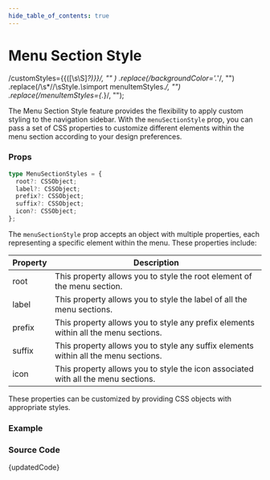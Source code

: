 ```yaml
---
hide_table_of_contents: true
---
```



# Menu Section Style

  /customStyles=\{\{([\s\S]*?)\}\}/,
  ""
)
  .replace(/backgroundColor='.*'/, "")
  .replace(/\s*\/\/\sStyle.*\s*import menuItemStyles.*/, "")
  .replace(/menuItemStyles={.*}/, "");

The Menu Section Style feature provides the flexibility to apply custom styling to the navigation sidebar. With the `menuSectionStyle` prop, you can pass a set of CSS properties to customize different elements within the menu section according to your design preferences.

### Props

```ts noCopy
type MenuSectionStyles = {
  root?: CSSObject;
  label?: CSSObject;
  prefix?: CSSObject;
  suffix?: CSSObject;
  icon?: CSSObject;
};
```

The `menuSectionStyle` prop accepts an object with multiple properties, each representing a specific element within the menu. These properties include:

| Property | Description                                                                         |
| -------- | ----------------------------------------------------------------------------------- |
| root     | This property allows you to style the root element of the menu section.             |
| label    | This property allows you to style the label of all the menu sections.               |
| prefix   | This property allows you to style any prefix elements within all the menu sections. |
| suffix   | This property allows you to style any suffix elements within all the menu sections. |
| icon     | This property allows you to style the icon associated with all the menu sections.   |

These properties can be customized by providing CSS objects with appropriate styles.

### Example

<BrowserWindow url="/vertical-menu/menu/menu-section-styles">
  <Provider>
    <MenuSectionStyles />
  </Provider>
</BrowserWindow>

### Source Code

<TsToJsCodeSnippet>{updatedCode}</TsToJsCodeSnippet>
